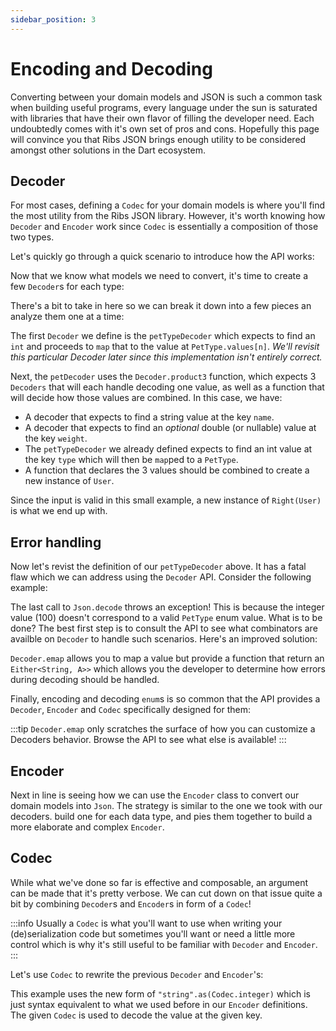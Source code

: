 ```yaml
---
sidebar_position: 3
---
```



# Encoding and Decoding

Converting between your domain models and JSON is such a common task when
building useful programs, every language under the sun is saturated with
libraries that have their own flavor of filling the developer need. Each
undoubtedly comes with it's own set of pros and cons. Hopefully this page
will convince you that Ribs JSON brings enough utility to be considered
amongst other solutions in the Dart ecosystem.

## Decoder

For most cases, defining a `Codec` for your domain models is where you'll
find the most utility from the Ribs JSON library. However, it's worth knowing
how `Decoder` and `Encoder` work since `Codec` is essentially a composition of
those two types.

Let's quickly go through a quick scenario to introduce how the API works:

<CodeSnippet language="dart" title="Domain Model" snippet={CodecsSnippet} section="codecs-1"/>

Now that we know what models we need to convert, it's time to create a few `Decoder`s for
each type:

<CodeSnippet language="dart" title="Decoders" snippet={CodecsSnippet} section="codecs-2"/>

There's a bit to take in here so we can break it down into a few pieces an analyze them
one at a time:

The first `Decoder` we define is the `petTypeDecoder` which expects to find an
`int` and proceeds to `map` that to the value at `PetType.values[n]`.  *We'll
revisit this particular Decoder later since this implementation isn't entirely
correct.*

Next, the `petDecoder` uses the `Decoder.product3` function, which expects 3
`Decoders` that will each handle decoding one value, as well as a function that
will decide how those values are combined. In this case, we have:

* A decoder that expects to find a string value at the key `name`.
* A decoder that expects to find an *optional* double (or nullable) value at the
    key `weight`.
* The `petTypeDecoder` we already defined expects to find an int value at the key
    `type` which will then be `map`ped to a `PetType`.
* A function that declares the 3 values should be combined to create a new
    instance of `User`.

Since the input is valid in this small example, a new instance of `Right(User)`
is what we end up with.

## Error handling

Now let's revist the definition of our `petTypeDecoder` above. It has a fatal
flaw which we can address using the `Decoder` API. Consider the following
example:

<CodeSnippet language="dart" title="Decoder Error" snippet={CodecsSnippet} section="codecs-3"/>

The last call to `Json.decode` throws an exception! This is because the integer
value (100) doesn't correspond to a valid `PetType` enum value. What is to be
done? The best first step is to consult the API to see what combinators are
availble on `Decoder` to handle such scenarios. Here's an improved solution:

<CodeSnippet language="dart" title="Decoder.emap" snippet={CodecsSnippet} section="codecs-4"/>

`Decoder.emap` allows you to map a value but provide a function that return
an `Either<String, A>>` which allows you the developer to determine how
errors during decoding should be handled.

Finally, encoding and decoding `enum`s is so common that the API provides a
`Decoder`, `Encoder` and `Codec` specifically designed for them:

<CodeSnippet language="dart" title="Decoder.enumeration" snippet={CodecsSnippet} section="codecs-enumeration"/>

:::tip
`Decoder.emap` only scratches the surface of how you can customize a Decoders
behavior. Browse the API to see what else is available!
:::

## Encoder

Next in line is seeing how we can use the `Encoder` class to convert our domain
models into `Json`. The strategy is similar to the one we took with our decoders.
build one for each data type, and pies them together to build a more elaborate and
complex `Encoder`.

<CodeSnippet language="dart" title="Model Encoders" snippet={CodecsSnippet} section="codecs-5"/>

## Codec

While what we've done so far is effective and composable, an argument can be made that
it's pretty verbose. We can cut down on that issue quite a bit by combining `Decoder`s
and `Encoder`s in form of a `Codec`!

:::info
Usually a `Codec` is what you'll want to use when writing your
(de)serialization code but sometimes you'll want or need a little more control
which is why it's still useful to be familiar with `Decoder` and `Encoder`.
:::

Let's use `Codec` to rewrite the previous `Decoder` and `Encoder`'s:

<CodeSnippet language="dart" title="Model Codecs" snippet={CodecsSnippet} section="codecs-6"/>

This example uses the new form of `"string".as(Codec.integer)` which is just
syntax equivalent to what we used before in our `Encoder` definitions. The given
`Codec` is used to decode the value at the given key.
